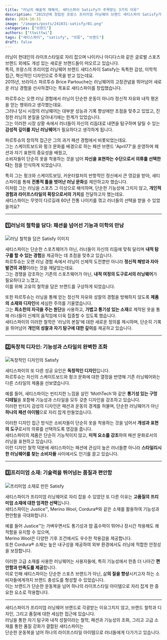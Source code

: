 ```yaml
---
title: "러닝의 예술적 재해석, 세티스파이 Satisfy가 주목받는 3가지 이유"
description: "2015년에 창립된 프랑스 프리미엄 러닝웨어 브랜드 새티스파이 Satisfy가 기존의 러닝웨어 브랜드들과 차별화된 독창적 철학과 디자인으로 러너들 사이에서 인기를 끌고 있습니다. Satisfy의 창립 배경부터 철학, 그리고 프리미엄 소재의 선택까지 브랜드의 세 가지 주요 성공 요인을 심층 분석해봅니다."
date: 2024-10-31
image: "/images/posts/241031-satisfy/01.png"
categories: ["브랜드"]
authors: ["ttwittwi"]
tags: ["세티스파이", "satisfy", "의류", "브랜드"]
draft: false
---
```


 러닝이 현대인의 라이프스타일로 자리 잡으며 나이키나 아디다스와 같은 글로벌 스포츠 브랜드 외에도 개성 있는 새로운 브랜드들이 떠오르고 있습니다.  
특히, 프랑스의 프리미엄 러닝웨어 브랜드 새티스파이 Satisfy는 독특한 감성, 미학적 접근, 혁신적인 디자인으로 주목을 받고 있는데요.  
2015년, 브라이스 파르투슈 Brice Partouche는 러닝웨어의 고정관념을 뛰어넘어 새로운 러닝 경험을 선사하겠다는 목표로 새티스파이를 창립했습니다.  

 파르투슈는 오랜 러닝 경험에서 러닝이 단순한 운동이 아니라 정신적 자유와 내적 평온을 얻는 행위라고 생각했는데요.  
그러나 당시 시장의 러닝웨어는 대부분 성능과 기록 향상에만 초점을 맞추고 있었고, 진정한 러닝의 본질을 담아내기에는 한계가 있었습니다.  
그는 이러한 시장 상황 속에서 러너들이 자신의 리듬대로 내면을 탐구하며 달릴 수 있는 **감성적 깊이를 지닌 러닝웨어**가 필요하다고 생각하게 됩니다​.  

 파르투슈의 창의적 접근은 그의 과거 패션 경험에서 비롯되었는데요.  
그는 스케이트보드와 펑크 문화를 배경으로 하는 패션 브랜드 'April77'을 운영하며 패션과 자기 표현의 중요성을 배웠고,  
소비자들이 단순히 옷을 착용하는 것을 넘어 **자신을 표현하는 수단으로서 의류를 선택한다**는 점을 인식하게 되었습니다.  

 특히 그는 펑크와 스케이트보딩, 카운터컬처의 반항적인 정신에서 큰 영감을 받아, 새티스파이를 통해 **전통적 틀을 벗어난 러닝 문화**를 제안하고자 했습니다.  
이처럼 그는 러닝을 스포츠 그 이상으로 해석하며, 단순한 기능성에 그치지 않고, **개인적 경험과 라이프스타일의 확장으로서의 가치**를 전달하고자 했는데요.  
새티스파이는 무엇이 다르길래 60년 전통 나이키를 꺾고 러너들의 선택을 받을 수 있었을까요?

---

### 1️⃣러닝의 철학을 담다: 패션을 넘어선 기능과 미학의 만남

<Image 
src="/images/posts/241031-satisfy/02.jpg" 
alt="러닝 철학을 담은 Satisfy 이미지" 
layout="responsive" 
caption="Satisfy 창립자 브라이스 파르투시 Brice Partouche ⓒSatisfy"
/>

새티스파이는 단순한 스포츠웨어가 아닌, 러너들이 자신의 리듬에 맞춰 달리며 **내적 탐구를 할 수 있는 경험**을 제공하는 데 초점을 맞추고 있습니다.  
파르투슈는 오랜 러닝 경험 속에서 러닝이 신체적 도전뿐만 아니라 **정신적 해방과 자아 발견의 과정**이라는 것을 깨달았는데요.  
그는 경쟁을 강조하는 기존의 스포츠웨어가 아닌, **내적 여정의 도구로서의 러닝웨어**가 필요하다고 느꼈고,  
이를 위해 고유의 철학을 담은 브랜드를 구상하게 되었습니다.  

또한 파르투슈는 러닝을 통해 얻는 정신적 자유와 성찰의 경험을 방해하지 않도록 **제품의 소재와 디자인**에 세심한 주의를 기울였습니다.  
그는 **최소한의 자극을 주는 원단**을 사용하고, **가볍고 통기성 있는 소재**로 제작된 옷을 통해 러너들이 신체의 움직임에 더욱 집중할 수 있도록 했습니다.  
새티스파이의 이러한 철학은 '러닝의 본질'에 대한 새로운 정의를 제시하며, 단순히 기록을 뛰어넘어 **개인의 성찰과 자기 탐구에 대한 깊이**를 제공하고 있습니다.  

---

### 2️⃣독창적 디자인: 기능성과 스타일의 완벽한 조화

<Image 
src="/images/posts/241031-satisfy/03.jpg" 
alt="독창적인 디자인의 Satisfy" 
layout="responsive"
caption="ⓒSatisfy"
/>

새티스파이의 또 다른 성공 요인은 **독창적인 디자인**입니다.  
파르투슈는 자신의 스케이트보드와 펑크 문화에 대한 열정을 반영해 기존 러닝웨어와는 다른 스타일의 제품을 선보였습니다.  

예를 들어, 새티스파이는 빈티지한 느낌을 살린 'MothTech'와 같은 **통기성 있는 구멍 디테일**을 포함해 기능성과 스타일을 모두 갖춘 디자인을 강조하고 있습니다.  
이러한 빈티지 감성의 디자인은 패션과 운동의 경계를 허물며, 단순한 러닝웨어가 아닌 **하나의 패션 아이템**으로 자리 잡게 만들었습니다.  

이러한 디자인 접근 방식은 소비자들이 단순히 옷을 착용하는 것을 넘어서 **개성과 표현의 도구**로서의 의류를 선택하도록 영감을 줍니다.  
새티스파이의 제품은 단순히 기능적이지 않고, **미적 요소를 강조**하여 패션 문화로서의 러닝을 표현하고 있습니다.  
이런 디자인 철학 덕분에 새티스파이는 패션에 관심이 높은 러너들뿐 아니라 **스타일리시한 러닝웨어를 찾는 소비자들** 사이에서도 인기를 끌고 있습니다.

---

### 3️⃣프리미엄 소재: 기술력을 뛰어넘는 품질과 편안함

<Image src="/images/posts/241031-satisfy/04.jpg" 
alt="프리미엄 소재로 만든 Satisfy" 
layout="responsive" 
caption="ⓒSatisfy"
/>

새티스파이가 프리미엄 러닝웨어로 자리 잡을 수 있었던 또 다른 이유는 **고품질의 프리미엄 소재에 대한 엄격한 선택**입니다.  
새티스파이는 Justice™, Merino Wool, Cordura®와 같은 소재를 활용하여 기능성과 편안함을 극대화합니다.  

예를 들어 Justice™는 가벼우면서도 통기성과 땀 흡수력이 뛰어나 장시간 착용해도 쾌적함을 유지할 수 있으며,  
Merino Wool은 다양한 기후 조건에서도 우수한 착용감을 제공합니다.  
또한 Cordura® 소재는 높은 내구성을 제공하여 외부 환경에서도 러닝에 적합한 안정성을 보장합니다.  

 이러한 고급 소재를 사용한 러닝웨어는 사용자들에, 특히 기능성에서 한층 더 나아간 **편안함과 만족도를 제공**합니다.  
이로 인해 새티스파이는 단순한 스포츠 브랜드가 아닌, 삶**의 질을 향상**시키고자 하는 소비자들에게까지 브랜드 충성도를 형성할 수 있었습니다.  
이는 브랜드가 단순한 운동복을 넘어 하나의 라이프스타일 아이템으로 자리 잡게 한 중요한 요소로 작용합니다.  

---

새티스파이가 프리미엄 러닝웨어 브랜드로 각광받는 이유그치지 않고, 브랜드 철학과 디자인, 그리고 품질에 대한 세심한 접근에 있습니다.  
러닝을 통한 자기 탐구와 내적 성찰이라는 철학, 패션과 기능성의 조화, 그리고 고급 소재를 통한 품질 강화가 결합된 새티스파이는  
단순한 운동복을 넘어 하나의 라이프스타일 아이템으로 러너들에게 다가가고 있습니다.  